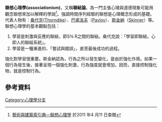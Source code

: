'''聯想心理學(associationism)'''，又稱'''聯結論'''。為一門主張心理與道德現象可能用觀念聯想來加以解釋的學說<ref>[http://db1x.sinica.edu.tw/caat/caat_rptcaatc.php?_op=?SUBJECT_ID:300178737 藝術與建築索引典—聯想心理學]{{dead link|date=2018年4月 |bot=InternetArchiveBot |fix-attempted=yes }} 於2011 年4 月11 日查閱</ref>。強調時間序列經驗的聯想是心理概念形成的基礎。代表人物有：[[桑代克|桑代克]]([[Thorndike|Thorndike]]）、[[巴甫洛夫|巴甫洛夫]]（[[Pavlov|Pavlov]]）、[[斯金納|斯金納]]（[[Skinner|Skinner]]）等。
聯想心理學的基本觀點包括：
#學習是刺激與反應的聯結，即S¾ R之間的聯結。桑代克說：「學習即聯結，心即人的聯結系統」。
#學習是一種漸進的、「嘗試與錯誤」，直至最後成功的過程。
強化對學習很重要。斯金納認為，行為之所以發生變化，是由於強化作用。如果一個行為發生後，接著呈現一個強化刺激，行為強度就會增加，因而，直接控制強化物，就是控制行為。


==參考資料==
<references />


[[Category:心理學分支|Category:心理學分支]]